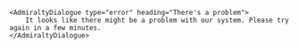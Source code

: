 ```tsx
<AdmiraltyDialogue type="error" heading="There's a problem">
    It looks like there might be a problem with our system. Please try again in a few minutes.
</AdmiraltyDialogue>
```
